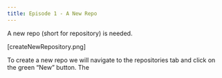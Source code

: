 ```yaml
---
title: Episode 1 - A New Repo
---
```


A new repo (short for repository) is needed.


[createNewRepository.png]

To create a new repo we will navigate to the repositories tab and click on the green "New" button. The 